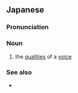 ==Japanese==
{{ja-kanjitab|せい|しつ|yomi=o}}

===Pronunciation===
{{ja-pron|せいしつ|y=o}}

===Noun===
{{ja-noun|せいしつ}}

# the [[qualities]] of a [[voice]]

===See also===
* {{ja-r|音色|ねいろ}}